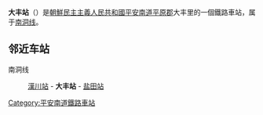 {{unreferenced|time=2015-01-14T04:10:18+00:00}}
{{朝鮮半島車站資訊
|公司色 = blue
|文字色 = 
|站名 = 大丰站
|圖片 = 
|pxl = 
|圖片說明 =
|前一站 = [[漢川站|漢川]]
|前一站距離 = 
|後一站距離 = 
|後一站 = [[盐田站_(平安南道)|盐田]]
|所屬路線 = [[南洞线|南洞线]]
|距離 = 
|起點站 = [[平南温泉站|平南温泉]]
|諺文 = 대풍역
|朝鮮漢字 = 大豊驛
|文觀部式 = Daepung-yeok
|馬-賴式 = Taep'ung-yŏk
|副站名 = 
|車站編號 = 
|停站路線數 = 
|所屬公司 = [[朝鮮民主主義人民共和國鐵道省|朝鮮民主主義人民共和國鐵道省]]
|所在地 =[[平安南道|平安南道]][[平原郡|平原郡]]大丰里
|車站構造 = 地面车站
|月台配置 = 
|啟用年月日 =
|廢站年月日 = 
|上下車人次 = 
|統計年度 = 
|轉車 = 
|備註 = 
|全寬備註 = 
}}

'''大丰站'''（{{lang-ko|대풍역}}）是[[朝鮮民主主義人民共和國|朝鮮民主主義人民共和國]][[平安南道|平安南道]][[平原郡|平原郡]]大丰里的一個鐵路車站，属于[[南洞线|南洞线]]。

==邻近车站==
南洞线
:[[漢川站|漢川站]] - '''大丰站''' - [[盐田站_(平安南道)|盐田站]]

{{朝鲜铁路小作品}}

{{南洞线}}

[[Category:平安南道鐵路車站|Category:平安南道鐵路車站]]